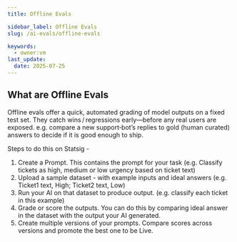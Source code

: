 ```yaml
---
title: Offline Evals

sidebar_label: Offline Evals
slug: /ai-evals/offline-evals

keywords:
  - owner:vm
last_update:
  date: 2025-07-25
---
```


## What are Offline Evals
Offline evals offer a quick, automated grading of model outputs on a fixed test set. They catch wins / regressions early—before any real users are exposed. e.g. compare a new support‑bot’s replies to gold (human curated) answers to decide if it is good enough to ship. 

Steps to do this on Statsig - 
1. Create a Prompt. This contains the prompt for your task (e.g. Classify tickets as high, medium or low urgency based on ticket text)
2. Upload a sample dataset - with example inputs and ideal answers (e.g. Ticket1 text, High; Ticket2 text, Low)
3. Run your AI on that dataset to produce output. (e.g. classify each ticket in this example)
4. Grade or score the outputs. You can do this by comparing ideal answer in the dataset with the output your AI generated.
5. Create multiple versions of your prompts. Compare scores across versions and promote the best one to be Live.
